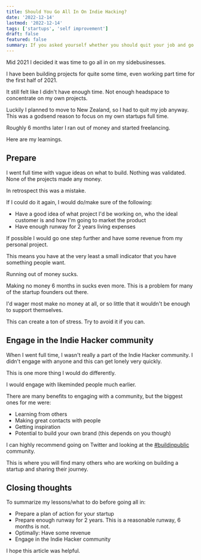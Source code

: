 ```yaml
---
title: Should You Go All In On Indie Hacking?
date: '2022-12-14'
lastmod: '2022-12-14'
tags: ['startups', 'self improvement']
draft: false 
featured: false
summary: If you asked yourself whether you should quit your job and go all in on Indie Hacking, you should read this. These are my lessons.
---
```


Mid 2021 I decided it was time to go all in on my sidebusinesses.

I have been building projects for quite some time, even working part time for the first half of 2021.

It still felt like I didn't have enough time. Not enough headspace to concentrate on my own projects.

Luckily I planned to move to New Zealand, so I had to quit my job anyway. This was a godsend reason to
focus on my own startups full time.

Roughly 6 months later I ran out of money and started freelancing.

Here are my learnings.

## Prepare

I went full time with vague ideas on what to build. Nothing was validated. None of the projects made
any money.

In retrospect this was a mistake.

If I could do it again, I would do/make sure of the following:

- Have a good idea of what project I'd be working on, who the ideal customer is and how I'm going to market the product
- Have enough runway for 2 years living expenses

If possible I would go one step further and have some revenue from my personal project.

This means you have at the very least a small indicator that you have something people want.

Running out of money sucks.

Making no money 6 months in sucks even more. This is a problem for many of the startup founders out there.

I'd wager most make no money at all, or so little that it wouldn't be enough to support themselves.

This can create a ton of stress. Try to avoid it if you can.

## Engage in the Indie Hacker community

When I went full time, I wasn't really a part of the Indie Hacker community. I didn't engage with anyone and this
can get lonely very quickly.

This is one more thing I would do differently.

I would engage with likeminded people much earlier.

There are many benefits to engaging with a community, but the biggest ones for me were:

- Learning from others
- Making great contacts with people
- Getting inspiration
- Potential to build your own brand (this depends on you though)

I can highly recommend going on Twitter and looking at the [#buildinpublic](https://twitter.com/search?q=%23buildinpublic&src=typed_query&f=live) community.

This is where you will find many others who are working on building a startup and sharing their journey.

## Closing thoughts

To summarize my lessons/what to do before going all in:

- Prepare a plan of action for your startup
- Prepare enough runway for 2 years. This is a reasonable runway, 6 months is not.
- Optimally: Have some revenue
- Engage in the Indie Hacker community

I hope this article was helpful.
